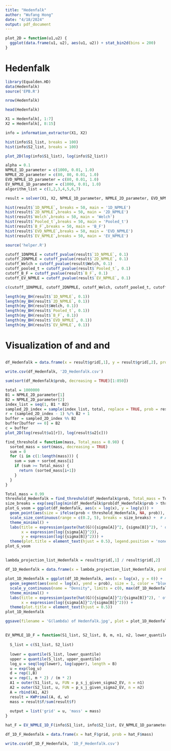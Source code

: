 ```yaml
---
title: "Hedenfalk"
author: "Wufang Hong"
date: "4/18/2024"
output: pdf_document
---
```


```r
plot_2D = function(u1,u2) {
  ggplot(data.frame(u1, u2), aes(u1, u2)) + stat_bin2d(bins = 200)
}
```

# Hedenfalk

```r
library(Equalden.HD)
data(Hedenfalk)
source('EPB.R')
```

```r
nrow(Hedenfalk)
```

```r
head(Hedenfalk)
```

```r
X1 = Hedenfalk[, 1:7]
X2 = Hedenfalk[, 8:15]
```

```r
info = information_extractor(X1, X2)
```

```r
hist(info$S1_list, breaks = 100)
hist(info$S2_list, breaks = 100)
```

```r
plot_2D(log(info$S1_list), log(info$S2_list))
```

```r
alpha = 0.1
NPMLE_1D_parameter = c(1000, 0.01, 1.0)
NPMLE_2D_parameter = c(80, 80, 0.01, 1.0)
EVD_NPMLE_1D_parameter = c(80, 0.01, 1.0)
EV_NPMLE_1D_parameter = c(1000, 0.01, 1.0)
algorithm_list = c(1,2,3,4,5,6,7)
```

```r
result = solver(X1, X2, NPMLE_1D_parameter, NPMLE_2D_parameter, EVD_NPMLE_1D_parameter, EV_NPMLE_1D_parameter, alpha, algorithm_list)
```

```r
hist(result$`1D_NPMLE`, breaks = 50, main = '1D_NPMLE')
hist(result$`2D_NPMLE`,breaks = 50, main = '2D_NPMLE')
hist(result$`Welch`,breaks = 50, main = 'Welch')
hist(result$`Pooled_t`,breaks = 50, main = 'Pooled_t')
hist(result$`B_F`,breaks = 50, main = 'B_F')
hist(result$`EVD_NPMLE`,breaks = 50, main = 'EVD_NPMLE')
hist(result$`EV_NPMLE`,breaks = 50, main = 'EV_NPMLE')
```

```r
source('helper.R')
```

```r
cutoff_1DNPMLE = cutoff_pvalue(result$`1D_NPMLE`, 0.1)
cutoff_2DNPMLE = cutoff_pvalue(result$`2D_NPMLE`, 0.1)
cutoff_Welch = cutoff_pvalue(result$Welch, 0.1)
cutoff_pooled_t = cutoff_pvalue(result$`Pooled_t`, 0.1)
cutoff_B_F = cutoff_pvalue(result$`B_F`, 0.1)
cutoff_EV_NPMLE = cutoff_pvalue(result$`EV_NPMLE`, 0.1)
```

```r
c(cutoff_1DNPMLE, cutoff_2DNPMLE, cutoff_Welch, cutoff_pooled_t, cutoff_B_F, cutoff_EV_NPMLE) <- c(0.0026508907, 0.0030585356, 0.0002270525, 0.0038435845,-Inf, 0.0035106845)
```


```r
length(my_BH(result$`1D_NPMLE`, 0.1))
length(my_BH(result$`2D_NPMLE`, 0.1))
length(my_BH(result$Welch, 0.1))
length(my_BH(result$`Pooled_t`, 0.1))
length(my_BH(result$`B_F`, 0.1))
length(my_BH(result$`EVD_NPMLE`, 0.1))
length(my_BH(result$`EV_NPMLE`, 0.1))

```

# Visualization of \hat{G} and \hat{H} and \hat{F}

## \hat{H}

```r
df_Hedenfalk = data.frame(x = result$grid[,1], y = result$grid[,2], prob = result$mass)
```

```r
write.csv(df_Hedenfalk, '2D_Hedenfalk.csv')
```

```r
sum(sort(df_Hedenfalk$prob, decreasing = TRUE)[1:850])
```

```r
total = 1000000
B1 = NPMLE_2D_parameter[1]
B2 = NPMLE_2D_parameter[2]
index_list = seq(1, B1 * B2)
sampled_2D_index = sample(index_list, total, replace = TRUE, prob = result$mass)
r = (sampled_2D_index - 1) %/% B2 + 1
buffer = sampled_2D_index %% B2
buffer[buffer == 0] = B2
c = buffer
plot_2D(log(result$u1[r]), log(result$u2[c]))
```

```r
find_threshold = function(mass, Total_mass = 0.98) {
  sorted_mass = sort(mass, decreasing = TRUE)
  sum = 0
  for (i in c(1:length(mass))) {
    sum = sum + sorted_mass[i]
    if (sum >= Total_mass) {
      return (sorted_mass[i+1])
    }
  }
}
```

```r
Total_mass = 0.99
threshold_Hedenfalk = find_threshold(df_Hedenfalk$prob, Total_mass = Total_mass)
size_breaks = exp(seq(log(min(df_Hedenfalk$prob[df_Hedenfalk$prob > threshold_Hedenfalk])), log(max(df_Hedenfalk$prob)), length.out = 10))
plot_G_voom = ggplot(df_Hedenfalk, aes(x = log(x), y = log(y))) +
  geom_point(aes(size = ifelse(prob < threshold_Hedenfalk, NA, prob)), color = "blue", alpha = 0.8) +
  scale_size_continuous(range = c(0.2, 5), breaks = size_breaks) +  # Adjust the range of point sizes
  theme_minimal() +
  labs(title = expression(paste(hat(G)({sigma[A]}^2, {sigma[B]}^2), ' of Hedenfalk Data (Threshold = 0.99)')),
       x = expression(log({sigma[A]}^2)),
       y = expression(log({sigma[B]}^2))) +
  theme(plot.title = element_text(hjust = 0.5), legend.position = 'none')
plot_G_voom
```

## \hat{G}

```r
lambda_projection_list_Hedenfalk = result$grid[,1] / result$grid[,2]
```

```r
df_1D_Hedenfalk = data.frame(x = lambda_projection_list_Hedenfalk, prob = result$mass)
```

```r
plot_1D_Hedenfalk = ggplot(df_1D_Hedenfalk, aes(x = log(x), y = 0)) +
  geom_segment(aes(xend = log(x), yend = prob), size = 1, color = "blue") +
  scale_y_continuous(name = "Density", limits = c(0, max(df_1D_Hedenfalk$prob))) +
  theme_minimal() +
  labs(title = expression(paste(hat(G)({sigma[A]}^2/{sigma[B]}^2), ' of Hedenfalk Data')),
       x = expression(log({sigma[A]}^2/{sigma[B]}^2))) +
  theme(plot.title = element_text(hjust = 0.5))
plot_1D_Hedenfalk
```

```r
ggsave(filename = 'G(lambda) of Hedenfalk.jpg', plot = plot_1D_Hedenfalk, width = 8, height = 6, dpi = 500)
```

## \hat{F}

```r
EV_NPMLE_1D_F = function(S1_list, S2_list, B, m, n1, n2, lower_quantile, upper_quantile) {
  
  S_list = c(S1_list, S2_list)
  
  lower = quantile(S_list, lower_quantile)
  upper = quantile(S_list, upper_quantile)
  log_u = seq(log(lower), log(upper), length = B)
  u = exp(log_u)
  d = rep(1,B)
  w = rep(1, m * 2) / (m * 2) 
  A1 = outer(S1_list, u, FUN = p_s_j_given_sigma2_EV, n = n1)
  A2 = outer(S2_list, u, FUN = p_s_j_given_sigma2_EV, n = n2)
  A = rbind(A1, A2)
  result = KWPrimal(A, d, w)
  mass = result$f/sum(result$f)
  
  output = list('grid' = u, 'mass' = mass)
}
```

```r
hat_F = EV_NPMLE_1D_F(info$S1_list, info$S2_list, EV_NPMLE_1D_parameter[1], info$m, info$n1, info$n2, EV_NPMLE_1D_parameter[2], EV_NPMLE_1D_parameter[3])
```

```r
df_1D_F_Hedenfalk = data.frame(x = hat_F$grid, prob = hat_F$mass)
```

```r
write.csv(df_1D_F_Hedenfalk, '1D_F_Hedenfalk.csv')
```








